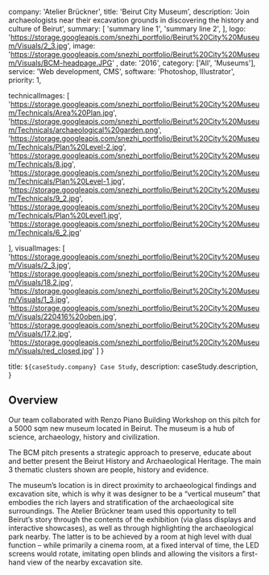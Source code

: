   company: 'Atelier Brückner',
  title: 'Beirut City Museum',
  description:
    'Join archaeologists near their excavation grounds in discovering the history and culture of Beirut',
  summary: [
    'summary line 1',
    'summary line 2',
  ],
  logo: 'https://storage.googleapis.com/snezhi_portfolio/Beirut%20City%20Museum/Visuals/2_3.jpg',
  image: 'https://storage.googleapis.com/snezhi_portfolio/Beirut%20City%20Museum/Visuals/BCM-headpage.JPG' ,
  date: '2016',
  category: ['All', 'Museums'],
  service: 'Web development, CMS',
  software: 'Photoshop, Illustrator',
  priority: 1,

technicalImages: [
  'https://storage.googleapis.com/snezhi_portfolio/Beirut%20City%20Museum/Technicals/Area%20Plan.jpg',
  'https://storage.googleapis.com/snezhi_portfolio/Beirut%20City%20Museum/Technicals/archaeological%20garden.png',
  'https://storage.googleapis.com/snezhi_portfolio/Beirut%20City%20Museum/Technicals/Plan%20Level-2.jpg',
  'https://storage.googleapis.com/snezhi_portfolio/Beirut%20City%20Museum/Technicals/8.jpg',
  'https://storage.googleapis.com/snezhi_portfolio/Beirut%20City%20Museum/Technicals/Plan%20Level-1.jpg',
  'https://storage.googleapis.com/snezhi_portfolio/Beirut%20City%20Museum/Technicals/9_2.jpg',
  'https://storage.googleapis.com/snezhi_portfolio/Beirut%20City%20Museum/Technicals/Plan%20Level1.jpg',
  'https://storage.googleapis.com/snezhi_portfolio/Beirut%20City%20Museum/Technicals/6_2.jpg'

],
visualImages: [
  'https://storage.googleapis.com/snezhi_portfolio/Beirut%20City%20Museum/Visuals/2_3.jpg',
  'https://storage.googleapis.com/snezhi_portfolio/Beirut%20City%20Museum/Visuals/18.2.jpg',
  'https://storage.googleapis.com/snezhi_portfolio/Beirut%20City%20Museum/Visuals/1_3.jpg',
  'https://storage.googleapis.com/snezhi_portfolio/Beirut%20City%20Museum/Visuals/220416%20oben.jpg',
  'https://storage.googleapis.com/snezhi_portfolio/Beirut%20City%20Museum/Visuals/17.2.jpg',
  'https://storage.googleapis.com/snezhi_portfolio/Beirut%20City%20Museum/Visuals/red_closed.jpg'
  ]
}

  title: `${caseStudy.company} Case Study`,
  description: caseStudy.description,
}

## Overview

Our team collaborated with Renzo Piano Building Workshop on this pitch for a 5000 sqm new museum located in Beirut. The museum is a hub of science, archaeology, history and civilization.

The BCM pitch presents a strategic approach to preserve, educate about and better present the Beirut History and Archaeological Heritage. The main 3 thematic clusters shown are people, history and evidence.

The museum’s location is in direct proximity to archaeological findings and excavation site, which is why it was designer to be a “vertical museum” that embodies the rich layers and stratification of the archaeological site surroundings. The Atelier Brückner team used this opportunity to tell Beirut’s story through the contents of the exhibition (via glass displays and interactive showcases), as well as through highlighting the archaeological park nearby. The latter is to be achieved by a room at high level with dual function – while primarily a cinema room, at a fixed interval of time, the LED screens would rotate, imitating open blinds and allowing the visitors a first-hand view of the nearby excavation site.
